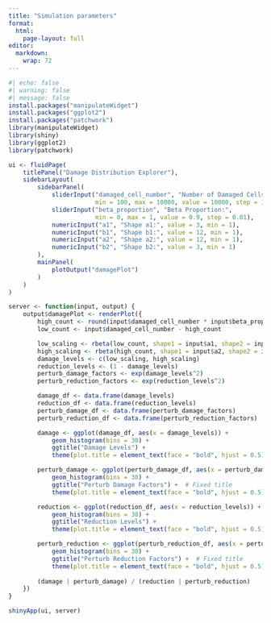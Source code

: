 ```yaml
---
title: "Simulation parameters"
format: 
  html:
    page-layout: full
editor: 
  markdown: 
    wrap: 72
---
```


```r
#| echo: false
#| warning: false
#| message: false
install.packages("manipulateWidget")
install.packages("ggplot2")
install.packages("patchwork")
library(manipulateWidget)
library(shiny)
library(ggplot2)
library(patchwork)

ui <- fluidPage(
    titlePanel("Damage Distribution Explorer"),
    sidebarLayout(
        sidebarPanel(
            sliderInput("damaged_cell_number", "Number of Damaged Cells:", 
                        min = 100, max = 10000, value = 10000, step = 100),
            sliderInput("beta_proportion", "Beta Proportion:", 
                        min = 0, max = 1, value = 0.9, step = 0.01),
            numericInput("a1", "Shape a1:", value = 3, min = 1),
            numericInput("b1", "Shape b1:", value = 12, min = 1),
            numericInput("a2", "Shape a2:", value = 12, min = 1),
            numericInput("b2", "Shape b2:", value = 3, min = 1)
        ),
        mainPanel(
            plotOutput("damagePlot")
        )
    )
)

server <- function(input, output) {
    output$damagePlot <- renderPlot({
        high_count <- round(input$damaged_cell_number * input$beta_proportion)
        low_count <- input$damaged_cell_number - high_count  

        low_scaling <- rbeta(low_count, shape1 = input$a1, shape2 = input$b1)  
        high_scaling <- rbeta(high_count, shape1 = input$a2, shape2 = input$b2)  
        damage_levels <- c(low_scaling, high_scaling)
        reduction_levels <- (1 - damage_levels)
        perturb_damage_factors <- exp(damage_levels^2) 
        perturb_reduction_factors <- exp(reduction_levels^2)

        damage_df <- data.frame(damage_levels)
        reduction_df <- data.frame(reduction_levels)
        perturb_damage_df <- data.frame(perturb_damage_factors)
        perturb_reduction_df <- data.frame(perturb_reduction_factors)

        damage <- ggplot(damage_df, aes(x = damage_levels)) + 
            geom_histogram(bins = 30) + 
            ggtitle("Damage Levels") + 
            theme(plot.title = element_text(face = "bold", hjust = 0.5))

        perturb_damage <- ggplot(perturb_damage_df, aes(x = perturb_damage_factors)) + 
            geom_histogram(bins = 30) + 
            ggtitle("Perturb Damage Factors") +  # Fixed title
            theme(plot.title = element_text(face = "bold", hjust = 0.5))

        reduction <- ggplot(reduction_df, aes(x = reduction_levels)) +  # Fixed data reference
            geom_histogram(bins = 30) + 
            ggtitle("Reduction Levels") + 
            theme(plot.title = element_text(face = "bold", hjust = 0.5))

        perturb_reduction <- ggplot(perturb_reduction_df, aes(x = perturb_reduction_factors)) +
            geom_histogram(bins = 30) + 
            ggtitle("Perturb Reduction Factors") +  # Fixed title
            theme(plot.title = element_text(face = "bold", hjust = 0.5))
        
        (damage | perturb_damage) / (reduction | perturb_reduction)
    })
}

shinyApp(ui, server)
```


